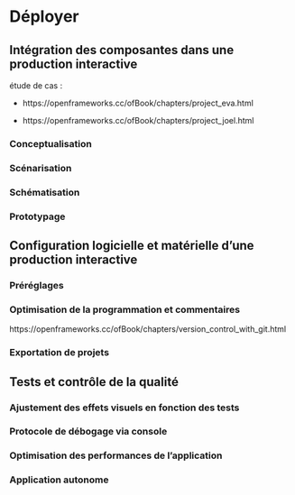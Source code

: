 # Déployer {#deployer}

## Intégration des composantes dans une production interactive 

étude de cas : 

* https://openframeworks.cc/ofBook/chapters/project_eva.html

* https://openframeworks.cc/ofBook/chapters/project_joel.html


### Conceptualisation 

### Scénarisation 

### Schématisation 

### Prototypage



## Configuration logicielle et matérielle d’une production interactive 
### Préréglages 

### Optimisation de la programmation et commentaires 
https://openframeworks.cc/ofBook/chapters/version_control_with_git.html

### Exportation de projets 

## Tests et contrôle de la qualité 
### Ajustement des effets visuels en fonction des tests 
### Protocole de débogage via console
### Optimisation des performances de l’application 
### Application autonome 



